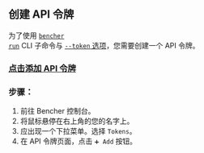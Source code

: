 ## 创建 API 令牌

为了使用 <code><a href="/zh/docs/explanation/bencher-run/">bencher run</a></code> CLI 子命令与 [`--token` 选项][token option]，您需要创建一个 API 令牌。

<h3><a id="add-api-token" href="/console/users/tokens/add?back=aHR0cHM6Ly9iZW5jaGVyLmRldi9kb2NzL2hvdy10by9jbGFpbS8jY3JlYXRlLWFuLWFwaS10b2tlbg==">点击添加 API 令牌</a></h3>

### 步骤：

1. 前往 Bencher 控制台。
2. 将鼠标悬停在右上角的您的名字上。
3. 应出现一个下拉菜单。选择 `Tokens`。
4. 在 API 令牌页面，点击 `➕ Add` 按钮。

[token option]: /zh/docs/explanation/bencher-run/#--token-token